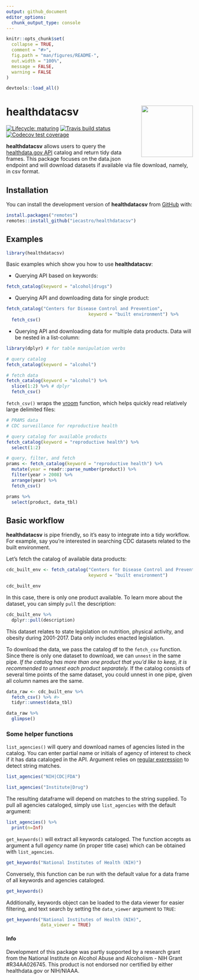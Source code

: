 ```yaml
---
output: github_document
editor_options: 
  chunk_output_type: console
---
```


<!-- README.md is generated from README.Rmd. Please edit that file -->

```r
knitr::opts_chunk$set(
  collapse = TRUE,
  comment = "#>",
  fig.path = "man/figures/README-",
  out.width = "100%",
  message = FALSE,
  warning = FALSE
)

devtools::load_all()

```

# healthdatacsv <img src='man/figures/logo.png' align="right" height="139" />

<!-- badges: start -->
[![Lifecycle: maturing](https://img.shields.io/badge/lifecycle-maturing-blue.svg)](https://www.tidyverse.org/lifecycle/#maturing)
[![Travis build status](https://travis-ci.org/iecastro/healthdatacsv.svg?branch=master)](https://travis-ci.org/iecastro/healthdatacsv)
[![Codecov test coverage](https://codecov.io/gh/iecastro/healthdatacsv/branch/master/graph/badge.svg)](https://codecov.io/gh/iecastro/healthdatacsv?branch=master)
<!-- badges: end -->

**healthdatacsv** allows users to query the [healthdata.gov API](https://healthdata.gov/node/25341) catalog and return tidy data frames. This package focuses on the data.json endpoint and will download datasets if available via file download, namely, in csv format.  

## Installation

You can install the development version of **healthdatacsv** from [GitHub](https://github.com/) with:

``` r
install.packages("remotes")
remotes::install_github("iecastro/healthdatacsv")

```

## Examples

```r
library(healthdatacsv)
```

Basic examples which show you how to use **healthdatacsv**:  

- Querying API based on keywords:  

```r
fetch_catalog(keyword = "alcohol|drugs")

```

- Querying API and downloading data for single product:  

```r
fetch_catalog("Centers for Disease Control and Prevention",
                               keyword = "built environment") %>% 
  fetch_csv()

```

- Querying API and downloading data for multiple data products.  Data will be nested in a list-column:  

```r
library(dplyr) # for table manipulation verbs

# query catalog
fetch_catalog(keyword = "alcohol")

# fetch data
fetch_catalog(keyword = "alcohol") %>% 
  slice(1:2) %>% # dplyr 
  fetch_csv()

```

`fetch_csv()` wraps the [vroom](https://vroom.r-lib.org/) function, which helps quickly read relatively large delimited files:  

```r
# PRAMS data
# CDC surveillance for reproductive health

# query catalog for available products
fetch_catalog(keyword = "reproductive health") %>% 
  select(1:2)

# query, filter, and fetch
prams <- fetch_catalog(keyword = "reproductive health") %>% 
  mutate(year = readr::parse_number(product)) %>% 
  filter(year > 2008) %>% 
  arrange(year) %>% 
  fetch_csv()

prams %>% 
  select(product, data_tbl)

```


## Basic workflow

**healthdatacsv** is pipe friendly, so it's easy to integrate into a tidy workflow. For example, say you're interested in searching CDC datasets related to the built environment.  

Let's fetch the catalog of available data products:

```r
cdc_built_env <- fetch_catalog("Centers for Disease Control and Prevention",
                               keyword = "built environment")

cdc_built_env

```

In this case, there is only one product available.  To learn more about the dataset, you can simply `pull` the description:

```r
cdc_built_env %>%
  dplyr::pull(description)

```

This dataset relates to state legislation on nutrition, physical activity, and obesity during 2001-2017.  Data only includes enacted legislation.

To download the data, we pass the catalog df to the `fetch_csv` function.  Since there is only one dataset to download, we can `unnest` in the same pipe.  *If the catalog has more than one product that you'd like to keep, it is recommended to unnest each product separately.* If the catalog consists of several time points of the same dataset, you could unnest in one pipe, given all column names are the same. 


```r
data_raw <- cdc_built_env %>%
  fetch_csv() %>% #> 
  tidyr::unnest(data_tbl)

data_raw %>%
  glimpse()

```


### Some helper functions

`list_agencies()` will query and download names of agencies listed in the catalog. You can enter partial name or initials of agency of interest to check if it has data cataloged in the API. Argument relies on [regular expression](https://stringr.tidyverse.org/articles/regular-expressions.html) to detect string matches.

```r

list_agencies("NIH|CDC|FDA")

list_agencies("Institute|Drug")

```

The resulting dataframe will depend on matches to the string supplied. To pull all agencies cataloged, simply use `list_agencies` with the default argument:

```r
list_agencies() %>% 
  print(n=Inf)

```

`get_keywords()` will extract all keywords cataloged. The function accepts as argument a full *agency* name (in proper title case) which can be obtained with `list_agencies`.  

```r
get_keywords("National Institutes of Health (NIH)")

```


Conversely, this function can be run with the default value for a data frame of all keywords and agencies cataloged.

```r
get_keywords()

```

Additionally, keywords object can be loaded to the data viewer for easier filtering, and text search by setting the `data_viewer` argument to `TRUE`:

```r
get_keywords("National Institutes of Health (NIH)",
             data_viewer = TRUE)

```


#### Info

Development of this package was partly supported by a research grant from the National Institute on Alcohol Abuse and Alcoholism - NIH Grant #R34AA026745. This product is not endorsed nor certified by either healthdata.gov or NIH/NIAAA.


